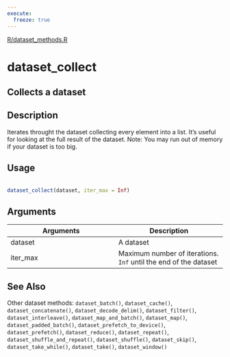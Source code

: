 ```yaml
---
execute:
  freeze: true
---
```


[R/dataset_methods.R](https://github.com/rstudio/tfdatasets//blob/main/R/dataset_methods.R#L1015) 

# dataset_collect

## Collects a dataset

## Description
 Iterates throught the dataset collecting every element into a list. It's useful for looking at the full result of the dataset. Note: You may run out of memory if your dataset is too big. 


## Usage
```r
 
dataset_collect(dataset, iter_max = Inf) 
```

## Arguments
|Arguments|Description|
|---|---|
| dataset | A dataset |
| iter_max | Maximum number of iterations. `Inf` until the end of the dataset |






## See Also
 Other dataset methods:  `dataset_batch()`, `dataset_cache()`, `dataset_concatenate()`, `dataset_decode_delim()`, `dataset_filter()`, `dataset_interleave()`, `dataset_map_and_batch()`, `dataset_map()`, `dataset_padded_batch()`, `dataset_prefetch_to_device()`, `dataset_prefetch()`, `dataset_reduce()`, `dataset_repeat()`, `dataset_shuffle_and_repeat()`, `dataset_shuffle()`, `dataset_skip()`, `dataset_take_while()`, `dataset_take()`, `dataset_window()` 

